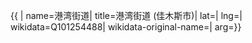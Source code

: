 {{ {{{1|PRC admin/showdata}}}|
name=港湾街道|
title=港湾街道 (佳木斯市)|
lat=|
lng=|
wikidata=Q101254488|
wikidata-original-name=|
arg={{{arg|}}}}}